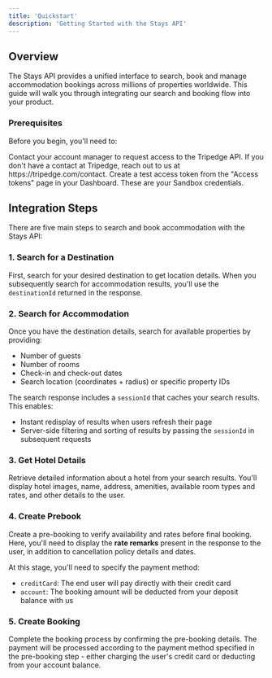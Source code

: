 ```yaml
---
title: 'Quickstart'
description: 'Getting Started with the Stays API'
---
```


## Overview

The Stays API provides a unified interface to search, book and manage accommodation bookings across millions of properties worldwide. This guide will walk you through integrating our search and booking flow into your product.

### Prerequisites

Before you begin, you'll need to:

<AccordionGroup>
  <Accordion icon="user" title="Create an account">
    Contact your account manager to request access to the Tripedge API. If you don't have a contact at Tripedge, reach out to us at https://tripedge.com/contact.
  </Accordion>
  <Accordion icon="key" title="Get your API key">
    Create a test access token from the "Access tokens" page in your Dashboard. These are your Sandbox credentials.
  </Accordion>
</AccordionGroup>

## Integration Steps

There are five main steps to search and book accommodation with the Stays API:

### 1. Search for a Destination

First, search for your desired destination to get location details. When you subsequently search for accommodation results, you'll use the `destinationId` returned in the response.

### 2. Search for Accommodation

Once you have the destination details, search for available properties by providing:
- Number of guests
- Number of rooms  
- Check-in and check-out dates
- Search location (coordinates + radius) or specific property IDs

The search response includes a `sessionId` that caches your search results. This enables:
- Instant redisplay of results when users refresh their page
- Server-side filtering and sorting of results by passing the `sessionId` in subsequent requests

### 3. Get Hotel Details

Retrieve detailed information about a hotel from your search results. You'll display hotel images, name, address, amenities, available room types and rates, and other details to the user.

### 4. Create Prebook

Create a pre-booking to verify availability and rates before final booking. Here, you'll need to display the **rate remarks** present in the response to the user, in addition to cancellation policy details and dates.

At this stage, you'll need to specify the payment method:
- `creditCard`: The end user will pay directly with their credit card
- `account`: The booking amount will be deducted from your deposit balance with us

### 5. Create Booking

Complete the booking process by confirming the pre-booking details. The payment will be processed according to the payment method specified in the pre-booking step - either charging the user's credit card or deducting from your account balance.
